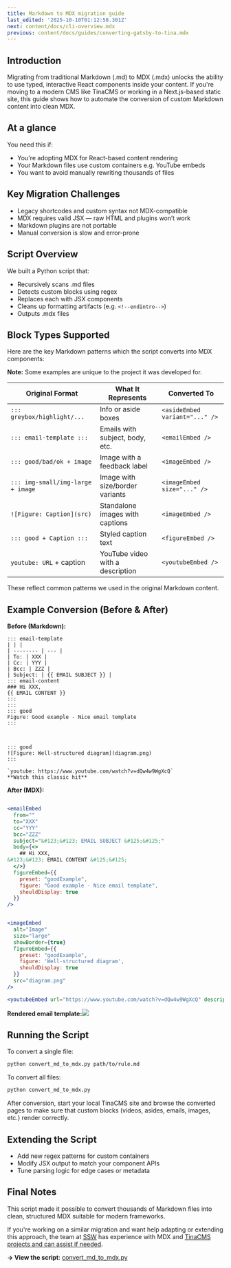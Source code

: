 ```yaml
---
title: Markdown to MDX migration guide
last_edited: '2025-10-10T01:12:58.301Z'
next: content/docs/cli-overview.mdx
previous: content/docs/guides/converting-gatsby-to-tina.mdx
---
```


## Introduction

Migrating from traditional Markdown (.md) to MDX (.mdx) unlocks the ability to use typed, interactive React components inside your content. If you're moving to a modern CMS like TinaCMS or working in a Next.js-based static site, this guide shows how to automate the conversion of custom Markdown content into clean MDX.

## At a glance

You need this if:

* You're adopting MDX for React-based content rendering
* Your Markdown files use custom containers e.g. YouTube embeds
* You want to avoid manually rewriting thousands of files

## Key Migration Challenges

* Legacy shortcodes and custom syntax not MDX-compatible
* MDX requires valid JSX — raw HTML and plugins won’t work
* Markdown plugins are not portable
* Manual conversion is slow and error-prone

## Script Overview

We built a Python script that:

* Recursively scans .md files
* Detects custom blocks using regex
* Replaces each with JSX components
* Cleans up formatting artifacts (e.g. `<!--endintro-->`)
* Outputs .mdx files

## Block Types Supported

Here are the key Markdown patterns which the script converts into MDX components:

**Note:** Some examples are unique to the project it was developed for.

| Original Format                   | What It Represents               | Converted To                   |
| --------------------------------- | -------------------------------- | ------------------------------ |
| `::: greybox/highlight/...`       | Info or aside boxes              | `<asideEmbed variant="..." />` |
| `::: email-template :::`          | Emails with subject, body, etc.  | `<emailEmbed />`               |
| `::: good/bad/ok + image`         | Image with a feedback label      | `<imageEmbed />`               |
| `::: img-small/img-large + image` | Image with size/border variants  | `<imageEmbed size="..." />`    |
| `![Figure: Caption](src)`         | Standalone images with captions  | `<imageEmbed />`               |
| `::: good + Caption :::`          | Styled caption text              | `<figureEmbed />`              |
| `youtube: URL` + caption          | YouTube video with a description | `<youtubeEmbed />`             |

These reflect common patterns we used in the original Markdown content.

## Example Conversion (Before & After)

**Before (Markdown):**

```
::: email-template  
| | |
| -------- | --- |
| To: | XXX |
| Cc: | YYY |
| Bcc: | ZZZ |
| Subject: | {{ EMAIL SUBJECT }} |  
::: email-content
### Hi XXX,
{{ EMAIL CONTENT }}
:::  
:::  
::: good  
Figure: Good example - Nice email template  
:::



::: good
![Figure: Well-structured diagram](diagram.png)
:::

`youtube: https://www.youtube.com/watch?v=dQw4w9WgXcQ`
**Watch this classic hit**

```

**After (MDX):**

```jsx

<emailEmbed
  from=""
  to="XXX"
  cc="YYY"
  bcc="ZZZ"
  subject="&#123;&#123; EMAIL SUBJECT &#125;&#125;"
  body={<>
    ## Hi XXX,
&#123;&#123; EMAIL CONTENT &#125;&#125;
  </>}
  figureEmbed={{
    preset: "goodExample",
    figure: "Good example - Nice email template",
    shouldDisplay: true
  }}
/>


<imageEmbed
  alt="Image"
  size="large"
  showBorder={true}
  figureEmbed={{
    preset: "goodExample",
    figure: 'Well-structured diagram',
    shouldDisplay: true
  }}
  src="diagram.png"
/>

<youtubeEmbed url="https://www.youtube.com/watch?v=dQw4w9WgXcQ" description="Watch this classic hit" />


```

**Rendered email template:**![](/img/docs/converting-md-to-mdx/nice-email-template.png)

## Running the Script

To convert a single file:

```bash
python convert_md_to_mdx.py path/to/rule.md
```

To convert all files:

```bash
python convert_md_to_mdx.py
```

After conversion, start your local TinaCMS site and browse the converted pages to make sure that custom blocks (videos, asides, emails, images, etc.) render correctly.

## Extending the Script

* Add new regex patterns for custom containers
* Modify JSX output to match your component APIs
* Tune parsing logic for edge cases or metadata

## Final Notes

This script made it possible to convert thousands of Markdown files into clean, structured MDX suitable for modern frameworks.

If you're working on a similar migration and want help adapting or extending this approach, the team at [SSW](https://www.ssw.com.au) has experience with MDX and [TinaCMS projects and can assist if needed](https://www.ssw.com.au/consulting/tinacms).

**→ View the script**: [convert\_md\_to\_mdx.py](https://github.com/SSWConsulting/SSW.Rules.Content/blob/tina/migration-dev-content/scripts/tina-migration/convert-rule-md-to-mdx.py)
